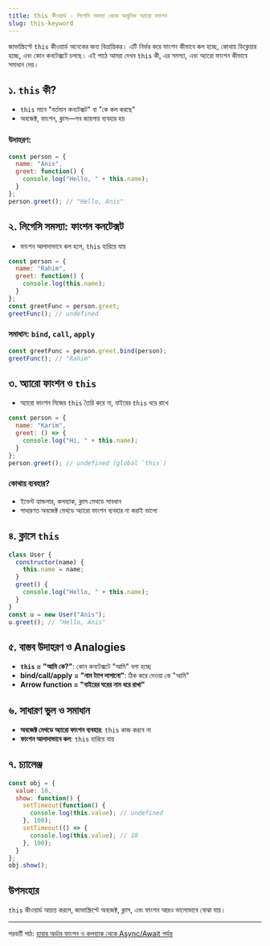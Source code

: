 ```yaml
---
title: this কীওয়ার্ড - লিগেসি সমস্যা থেকে আধুনিক অ্যারো ফাংশন
slug: this-keyword
---
```


জাভাস্ক্রিপ্টে `this` কীওয়ার্ড অনেকের জন্য বিভ্রান্তিকর। এটি নির্ভর করে ফাংশন কীভাবে কল হচ্ছে, কোথায় ডিক্লেয়ার হচ্ছে, এবং কোন কনটেক্সটে চলছে। এই পাঠে আমরা দেখব `this` কী, এর সমস্যা, এবং অ্যারো ফাংশন কীভাবে সমাধান দেয়।

## ১. `this` কী?

- `this` মানে "বর্তমান কনটেক্সট" বা "কে কল করছে"
- অবজেক্ট, ফাংশন, ক্লাস—সব জায়গায় ব্যবহার হয়

### উদাহরণ:

```js
const person = {
  name: "Anis",
  greet: function() {
    console.log("Hello, " + this.name);
  }
};
person.greet(); // "Hello, Anis"
```

## ২. লিগেসি সমস্যা: ফাংশন কনটেক্সট

- ফাংশন আলাদাভাবে কল হলে, `this` হারিয়ে যায়

```js
const person = {
  name: "Rahim",
  greet: function() {
    console.log(this.name);
  }
};
const greetFunc = person.greet;
greetFunc(); // undefined
```

### সমাধান: `bind`, `call`, `apply`

```js
const greetFunc = person.greet.bind(person);
greetFunc(); // "Rahim"
```

## ৩. অ্যারো ফাংশন ও `this`

- অ্যারো ফাংশন নিজের `this` তৈরি করে না, বাইরের `this` ধরে রাখে

```js
const person = {
  name: "Karim",
  greet: () => {
    console.log("Hi, " + this.name);
  }
};
person.greet(); // undefined (global `this`)
```

### কোথায় ব্যবহার?
- ইভেন্ট হ্যান্ডলার, কলব্যাক, ক্লাস মেথডে সাবধান
- সাধারণত অবজেক্ট মেথডে অ্যারো ফাংশন ব্যবহার না করাই ভালো

## ৪. ক্লাসে `this`

```js
class User {
  constructor(name) {
    this.name = name;
  }
  greet() {
    console.log("Hello, " + this.name);
  }
}
const u = new User("Anis");
u.greet(); // "Hello, Anis"
```

## ৫. বাস্তব উদাহরণ ও Analogies

- **`this` = "আমি কে?"**: কোন কনটেক্সটে "আমি" বলা হচ্ছে
- **bind/call/apply = "নাম ট্যাগ লাগানো"**: ঠিক করে দেওয়া কে "আমি"
- **Arrow function = "বাইরের ঘরের নাম ধরে রাখা"**

## ৬. সাধারণ ভুল ও সমাধান

- **অবজেক্ট মেথডে অ্যারো ফাংশন ব্যবহার**: `this` কাজ করবে না
- **ফাংশন আলাদাভাবে কল**: `this` হারিয়ে যায়

## ৭. চ্যালেঞ্জ

```js
const obj = {
  value: 10,
  show: function() {
    setTimeout(function() {
      console.log(this.value); // undefined
    }, 100);
    setTimeout(() => {
      console.log(this.value); // 10
    }, 100);
  }
};
obj.show();
```

## উপসংহার

`this` কীওয়ার্ড আয়ত্ত করলে, জাভাস্ক্রিপ্টে অবজেক্ট, ক্লাস, এবং ফাংশন আরও ভালোভাবে বোঝা যায়।

---

পরবর্তী পাঠ: [হায়ার অর্ডার ফাংশন ও কলব্যাক থেকে Async/Await পর্যন্ত](/js/function-patterns)
